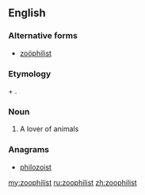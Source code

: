 ==English==

===Alternative forms===
* [[zoöphilist]]
===Etymology===
{{etyl|grc|en}} {{term|ζῷον||animal|lang=grc}} + {{term|φίλος||loving|lang=grc}}.

===Noun===
{{en-noun}}

# A lover of animals

===Anagrams===
* [[philozoist#English|philozoist]]

[[my:zoophilist]]
[[ru:zoophilist]]
[[zh:zoophilist]]
